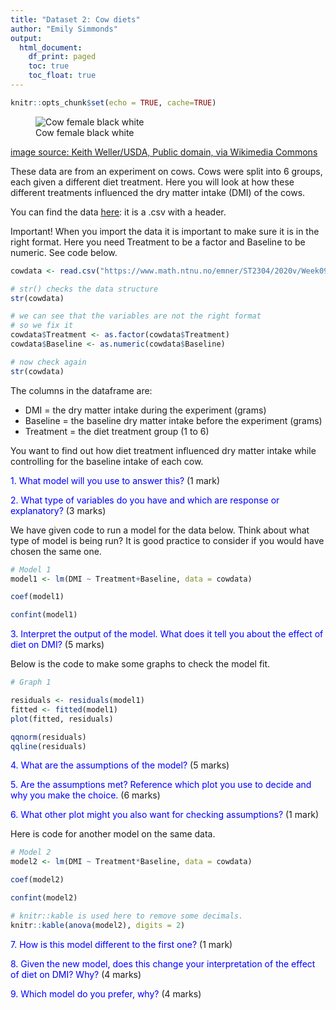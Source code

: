 ```yaml
---
title: "Dataset 2: Cow diets"
author: "Emily Simmonds"
output:
  html_document:
    df_print: paged
    toc: true
    toc_float: true
---
```


```r
knitr::opts_chunk$set(echo = TRUE, cache=TRUE)
```

![Cow female black white](https://upload.wikimedia.org/wikipedia/commons/thumb/0/0c/Cow_female_black_white.jpg/512px-Cow_female_black_white.jpg)

[image source: Keith Weller/USDA, Public domain, via Wikimedia Commons](https://commons.wikimedia.org/wiki/File:Cow_female_black_white.jpg)

These data are from an experiment on cows. Cows were split into 6 groups, each given a different diet treatment. Here you will look at how these different treatments influenced the dry matter intake (DMI) of the cows.

You can find the data [here](https://www.math.ntnu.no/emner/ST2304/2020v/Week09/cowdata.csv): it is a .csv with a header.

Important! When you import the data it is important to make sure it is in the right format. Here you need Treatment to be a factor and Baseline to be numeric. See code below.

```r
cowdata <- read.csv("https://www.math.ntnu.no/emner/ST2304/2020v/Week09/cowdata.csv", header=T)

# str() checks the data structure
str(cowdata)

# we can see that the variables are not the right format
# so we fix it
cowdata$Treatment <- as.factor(cowdata$Treatment)
cowdata$Baseline <- as.numeric(cowdata$Baseline)

# now check again
str(cowdata)
```


The columns in the dataframe are:

- DMI = the dry matter intake during the experiment (grams)
- Baseline = the baseline dry matter intake before the experiment (grams)
- Treatment = the diet treatment group (1 to 6)

You want to find out how diet treatment influenced dry matter intake while controlling for the baseline intake of each cow.

<span style="color:blue">1. What model will you use to answer this?</span> (1 mark)

<span style="color:blue">2. What type of variables do you have and which are response or explanatory?</span> (3 marks)

We have given code to run a model for the data below. Think about what type of model is being run? It is good practice to consider if you would have chosen the same one.

```r
# Model 1
model1 <- lm(DMI ~ Treatment+Baseline, data = cowdata)

coef(model1)

confint(model1)
```

<span style="color:blue">3. Interpret the output of the model. What does it tell you about the effect of diet on DMI?</span> (5 marks)

Below is the code to make some graphs to check the model fit.

```r

# Graph 1

residuals <- residuals(model1)
fitted <- fitted(model1)
plot(fitted, residuals)

qqnorm(residuals)
qqline(residuals)
```

<span style="color:blue">4. What are the assumptions of the model?</span> (5 marks)

<span style="color:blue">5. Are the assumptions met? Reference which plot you use to decide and why you make the choice.</span> (6 marks)

<span style="color:blue">6. What other plot might you also want for checking assumptions?</span> (1 mark)

Here is code for another model on the same data.

```r
# Model 2
model2 <- lm(DMI ~ Treatment*Baseline, data = cowdata)

coef(model2)

confint(model2)

# knitr::kable is used here to remove some decimals.
knitr::kable(anova(model2), digits = 2)
```

<span style="color:blue">7. How is this model different to the first one?</span> (1 mark)

<span style="color:blue">8. Given the new model, does this change your interpretation of the effect of diet on DMI? Why?</span> (4 marks)

<span style="color:blue">9. Which model do you prefer, why?</span> (4 marks)
